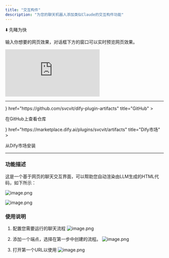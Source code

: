 ```yaml
---
title: "交互构件"
description: "为您的聊天机器人添加类似Claude的交互构件功能"
---
```


⬇️ 先睹为快

<Callout title="使用方法">输入你想要的网页效果，对话框下方的窗口可以实时预览网页效果。</Callout>

<iframe
 src="https://instance.hellodify.com/e/bohpf11fe0nwncl3/"
 style={{
   width: '100%',
   minHeight: '500px'
 }}
 frameBorder="0"
 allow="microphone">
</iframe>

---

<Cards>
  <Card 
    icon={<i className="ri-github-fill" />} 
    href="https://github.com/svcvit/dify-plugin-artifacts" 
    title="GitHub"
  >
  <p>在GitHub上查看仓库</p>
  </Card>
  <Card 
    icon={<i className="ri-store-2-line" />} 
    href="https://marketplace.dify.ai/plugins/svcvit/artifacts" 
    title="Dify市场"
  >
  <p>从Dify市场安装</p>
  </Card>
</Cards>

---

### 功能描述

这是一个基于网页的聊天交互界面，可以帮助您自动渲染由LLM生成的HTML代码，如下所示：

![image.png](https://s2.loli.net/2025/05/15/59ADbyazJhSY6ox.png)

![image.png](https://s2.loli.net/2025/05/15/MoxhDfZ8blTpBQI.png)


### 使用说明

1. 配置您需要运行的聊天流程
![image.png](https://s2.loli.net/2025/05/15/EnvoMc9F8IqiSVB.png)

2. 添加一个端点，选择在第一步中创建的流程。
![image.png](https://s2.loli.net/2025/05/15/cO1oCtkbdgSH23X.png)

3. 打开第一个URL以使用
![image.png](https://s2.loli.net/2025/05/15/4NxBDXYRVkmMyga.png)
